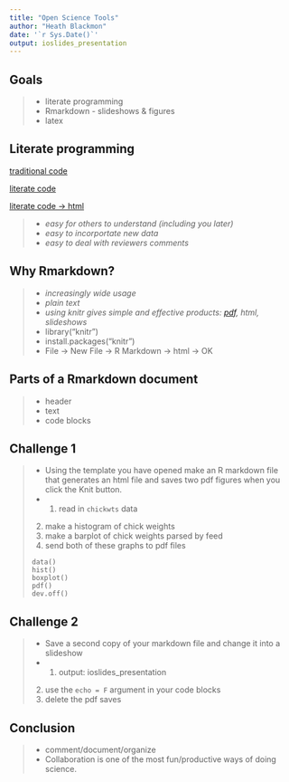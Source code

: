 ```yaml
---
title: "Open Science Tools"
author: "Heath Blackmon"
date: '`r Sys.Date()`'
output: ioslides_presentation
---
```


## Goals
>- literate programming
>- Rmarkdown - slideshows & figures
>- latex


## Literate programming
[traditional code](https://raw.githubusercontent.com/coleoguy/markdown/master/code.bad.txt)

[literate code](https://raw.githubusercontent.com/coleoguy/markdown/master/code.good.txt)

[literate code -> html ](http://coleoguy.github.io/comparative/comparative.html)

  >- *easy for others to understand (including you later)*  
  >- *easy to incorportate new data*  
  >- *easy to deal with reviewers comments*  

## Why Rmarkdown?
  >- *increasingly wide usage*
  >- *plain text*
  >- *using knitr gives simple and effective products: [pdf](http://coleoguy.github.io/saga.pdf), html, slideshows*
  >- library("knitr")
  >- install.packages("knitr")
  >- File -> New File -> R Markdown -> html -> OK 
  
## Parts of a Rmarkdown document
 >- header
 >- text
 >- code blocks


## Challenge 1
 >- Using the template you have opened make an R markdown file that generates an html file and saves two pdf figures when you click the Knit button.
 >- 1. read in `chickwts` data
    2. make a histogram of chick weights
    3. make a barplot of chick weights parsed by feed
    4. send both of these graphs to pdf files
    ```{}
    data()
    hist()
    boxplot()
    pdf()
    dev.off()
    ```
 
 
## Challenge 2
 >- Save a second copy of your markdown file and change it into a slideshow
 >- 1. output: ioslides_presentation
    2. use the `echo = F` argument in your code blocks
    3. delete the pdf saves

## Conclusion
 >- comment/document/organize
 >- Collaboration is one of the most fun/productive ways of doing science.

